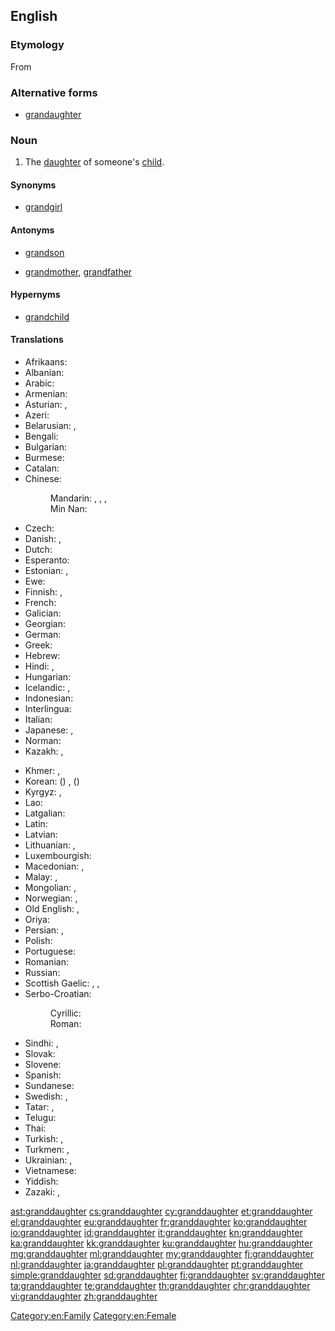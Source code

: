 ==English==
{{wikipedia}}

===Etymology===
From {{prefix|grand|daughter|lang=en}}

===Alternative forms===
* [[grandaughter]]

===Noun===
{{en-noun}}

# The [[daughter]] of someone's [[child]].

====Synonyms====
* [[grandgirl]]

====Antonyms====
* {{qualifier|with regard to gender}} [[grandson]]
* {{qualifier|with regard to ancestry}} [[grandmother]], [[grandfather]]

====Hypernyms====
* [[grandchild]]

====Translations====
{{trans-top|daughter of someone’s child}}
* Afrikaans: {{t+|af|kleindogter}}
* Albanian: {{t+|sq|mbesë|f}}
* Arabic: {{t|ar|حَفِيدَة|f}}
* Armenian: {{t+|hy|թոռնուհի}}
* Asturian: {{t+|ast|nieta|f}}, {{t+|ast|ñeta|f}}
* Azeri: {{t+|az|nəvə}}
* Belarusian: {{t|be|уну́чка|f|sc=Cyrl}}, {{t|be|ўну́чка|f|sc=Cyrl}}
* Bengali: {{t|bn|নাতনি|tr=natni|f}}
* Bulgarian: {{t+|bg|вну́чка|f|sc=Cyrl}}
* Burmese: {{t+|my|မြေး|sc=Mymr}}
* Catalan: {{t+|ca|néta|f}}
* Chinese:
*: Mandarin: {{qualifier|son's daughter}} {{t+|cmn|孫女|sc=Hani}}, {{t+|cmn|孙女|tr=sūnnǚ|sc=Hani}}, {{qualifier|daughter's daughter}} {{t|cmn|外孫女|sc=Hani}}, {{t+|cmn|外孙女|tr=wàisūnnǚ|sc=Hani}}
*: Min Nan: {{t|nan|查某孫|tr=tsa-bóo-sun|sc=Hans}}
* Czech: {{t+|cs|vnučka|f}}
* Danish: {{t+|da|sønnedatter}} {{qualifier|son's daughter}}, {{t+|da|datterdatter}} {{qualifier|daughter's daughter}}
* Dutch: {{t+|nl|kleindochter|f}}
* Esperanto: {{t|eo|nepino}}
* Estonian: {{t|et|pojatütar}} {{qualifier|son's daughter}}, {{t|et|tütretütar}} {{qualifier|daughter's daughter}}
* Ewe: {{t|ee|tɔgbuiyɔvinyɔnu|f}}
* Finnish: {{t|fi|pojantytär}} {{qualifier|son's daughter}}, {{t|fi|tyttärentytär}} {{qualifier|daughter's daughter}}
* French: {{t+|fr|petite-fille|f}}
* Galician: {{t|gl|neta|f}}
* Georgian: {{t+|ka|შვილიშვილი|sc=Geor}}
* German: {{t+|de|Enkelin|f}}
* Greek: {{t+|el|εγγονή|f}}
* Hebrew: {{t|he|נֶכְדָּה|tr=nekhdah|f}}
* Hindi: {{t+|hi|पोती}} {{qualifier|son's daughter}}, {{t+|hi|नाती}} {{qualifier|daughter's daughter}}
* Hungarian: {{t+|hu|lányunoka}}
* Icelandic: {{t+|is|sonardóttir|m}} {{qualifier|son's daughter}}, {{t+|is|dótturdóttir|f}} {{qualifier|daughter's daughter}}
* Indonesian: {{t+|id|cucu}}
* Interlingua: {{t|ia|granfilia}}
* Italian: {{t+|it|nipote|f}}
* Japanese: {{t+|ja|孫娘|tr=まごむすめ, magomusume}}, {{t+|ja|孫|tr=まご, mago}} {{qualifier|grandchild}}
* Norman: {{t|nrf|p'tite-fil'ye|f}}
* Kazakh: {{t+|kk|немере|sc=Cyrl}}, {{t|kk|қыз немере|sc=Cyrl}}
{{trans-mid}}
* Khmer: {{t|km|ចៅស្រី|sc=Khmr|tr=chav srǝy}}, {{t|km|នត្តាស្រី|sc=Khmr|tr=noattaa srəy}}
* Korean: {{t+|ko|손녀|tr=sonnyeo}} ({{t+|ko|孫女}}) {{qualifier|son's daughter}}, {{t|ko|외손녀|tr=oesonnyeo}} ({{t+|ko|外孫女}}) {{qualifier|daughter's daughter}}
* Kyrgyz: {{t|ky|мемире|sc=Cyrl}}, {{t|ky|небире|sc=Cyrl}}
* Lao: {{t|lo|ຫລານສາວ|sc=Laoo}}
* Latgalian: {{t|ltg|unuce|f}}
* Latin: {{t+|la|neptis|f}}
* Latvian: {{t|lv|mazmeita|f}}
* Lithuanian: {{t|lt|dukraitė|f}}, {{t|lt|anūkė|f}}
* Luxembourgish: {{t-needed|lb}}
* Macedonian: {{t|mk|вну́ка|f}}, {{t|mk|вну́чка|f}}
* Malay: {{t|ms|cucu perempuan}}, {{t|ms|cucu}}
* Mongolian: {{t|mn|ач охин|sc=Cyrl}}, {{t|mn|зээ охин|sc=Cyrl}}
* Norwegian: {{t|no|sønnedatter}} {{qualifier|son's daughter}}, {{t|no|datterdatter}} {{qualifier|daughter's daughter}}
* Old English: {{t|ang|nefene|f}}, {{t|ang|nift|f}}
* Oriya: {{t+|or|ନାତୁଣୀ|tr=nātuṇī|sc=Orya}}
* Persian: {{t+|fa|نبسه|tr=nabase|sc=fa-Arab}}, {{t|fa|نبتسه|tr=nabatse|sc=fa-Arab}}
* Polish: {{t+|pl|wnuczka|f}}
* Portuguese: {{t+|pt|neta|f}}
* Romanian: {{t+|ro|nepoată}}
* Russian: {{t+|ru|вну́чка|f}}
* Scottish Gaelic: {{t+|gd|ban-ogha|f}}, {{t|gd|nighean-mhic|f}} {{qualifier|son's daughter}}, {{t|gd|nighean-ighne|f}} {{qualifier|daughter's daughter}}
* Serbo-Croatian:
*: Cyrillic: {{t|sh|унука|f|sc=Cyrl}}
*: Roman: {{t+|sh|unuka|f}}
* Sindhi: {{t+|sd|پوٽِي|f}} {{qualifier|son's daughter}}, {{t+|sd|ڏوهٽِي|f}} {{qualifier|daughter's daughter}}
* Slovak: {{t|sk|vnučka|f}}
* Slovene: {{t+|sl|vnukinja|f}}
* Spanish: {{t+|es|nieta|f}}
* Sundanese: {{t|su|incu}}
* Swedish: {{t+|sv|sondotter|c}} {{qualifier|son's daughter}}, {{t+|sv|dotterdotter|c}} {{qualifier|daughter's daughter}}
* Tatar: {{t|tt|сущ онык|sc=Cyrl}}, {{t+|tt|онык|sc=Cyrl}}
* Telugu: {{t+|te|మనుమరాలు}}
* Thai: {{t|th|หลานสาว|tr=lăan săao}}
* Turkish: {{t|tr|kız torun}}, {{t+|tr|torun}}
* Turkmen: {{t|tk|gyz agtyk}}, {{t+|tk|agtyk}}
* Ukrainian: {{t|uk|вну́чка|f|sc=Cyrl}}, {{t|uk|ону́чка|f|sc=Cyrl}}
* Vietnamese: {{qualifier|[[gái]]}} {{t+|vi|cháu}}
* Yiddish: {{t|yi|גראַנדאָטער|f|sc=Hebr}}
* Zazaki: {{t|zza|pıt}}, {{t|zza|pıtek}}
{{trans-bottom}}

[[Category:en:Family]]
[[Category:en:Female]]

[[ast:granddaughter]]
[[cs:granddaughter]]
[[cy:granddaughter]]
[[et:granddaughter]]
[[el:granddaughter]]
[[eu:granddaughter]]
[[fr:granddaughter]]
[[ko:granddaughter]]
[[io:granddaughter]]
[[id:granddaughter]]
[[it:granddaughter]]
[[kn:granddaughter]]
[[ka:granddaughter]]
[[kk:granddaughter]]
[[ku:granddaughter]]
[[hu:granddaughter]]
[[mg:granddaughter]]
[[ml:granddaughter]]
[[my:granddaughter]]
[[fj:granddaughter]]
[[nl:granddaughter]]
[[ja:granddaughter]]
[[pl:granddaughter]]
[[pt:granddaughter]]
[[simple:granddaughter]]
[[sd:granddaughter]]
[[fi:granddaughter]]
[[sv:granddaughter]]
[[ta:granddaughter]]
[[te:granddaughter]]
[[th:granddaughter]]
[[chr:granddaughter]]
[[vi:granddaughter]]
[[zh:granddaughter]]